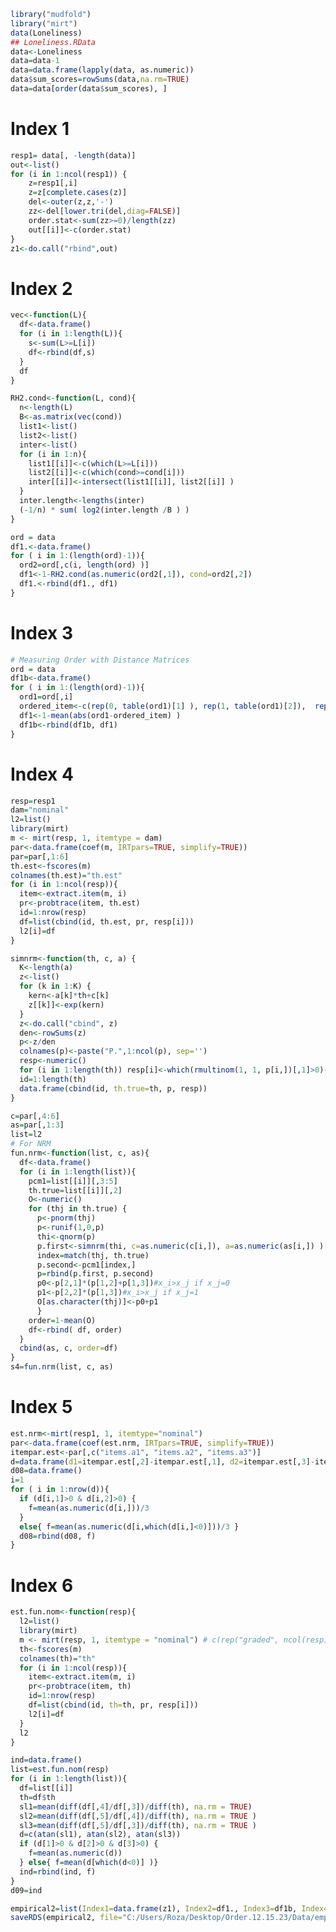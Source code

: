

```{r}
library("mudfold")
library("mirt")
data(Loneliness)
## Loneliness.RData
data<-Loneliness
data=data-1
data=data.frame(lapply(data, as.numeric))
data$sum_scores=rowSums(data,na.rm=TRUE)
data=data[order(data$sum_scores), ]
```


# Index 1

```{r}
resp1= data[, -length(data)]
out<-list()
for (i in 1:ncol(resp1)) {
    z=resp1[,i]
    z=z[complete.cases(z)]
    del<-outer(z,z,'-')
    zz<-del[lower.tri(del,diag=FALSE)]
    order.stat<-sum(zz>=0)/length(zz)
    out[[i]]<-c(order.stat)
}
z1<-do.call("rbind",out)
```


# Index 2

```{r}
vec<-function(L){
  df<-data.frame()
  for (i in 1:length(L)){
    s<-sum(L>=L[i])
    df<-rbind(df,s)
  }
  df
}

RH2.cond<-function(L, cond){
  n<-length(L)
  B<-as.matrix(vec(cond))
  list1<-list()
  list2<-list()
  inter<-list()
  for (i in 1:n){
    list1[[i]]<-c(which(L>=L[i]))
    list2[[i]]<-c(which(cond>=cond[i]))
    inter[[i]]<-intersect(list1[[i]], list2[[i]] )
  }
  inter.length<-lengths(inter)
  (-1/n) * sum( log2(inter.length /B ) )
}
```


```{r}
ord = data
df1.<-data.frame()
for ( i in 1:(length(ord)-1)){
  ord2=ord[,c(i, length(ord) )]
  df1<-1-RH2.cond(as.numeric(ord2[,1]), cond=ord2[,2])
  df1.<-rbind(df1., df1)
}
```


# Index 3

```{r}
# Measuring Order with Distance Matrices
ord = data
df1b<-data.frame()
for ( i in 1:(length(ord)-1)){
  ord1=ord[,i]
  ordered_item<-c(rep(0, table(ord1)[1] ), rep(1, table(ord1)[2]),  rep(2, table(ord1)[3]) )
  df1<-1-mean(abs(ord1-ordered_item) )
  df1b<-rbind(df1b, df1)
}
```


# Index 4

```{r}
resp=resp1
dam="nominal"
l2=list()
library(mirt)
m <- mirt(resp, 1, itemtype = dam)
par<-data.frame(coef(m, IRTpars=TRUE, simplify=TRUE))
par=par[,1:6]
th.est<-fscores(m)
colnames(th.est)="th.est"
for (i in 1:ncol(resp)){
  item<-extract.item(m, i)
  pr<-probtrace(item, th.est)
  id=1:nrow(resp)
  df=list(cbind(id, th.est, pr, resp[i]))
  l2[i]=df
}
```

```{r}
simnrm<-function(th, c, a) {
  K<-length(a)
  z<-list()
  for (k in 1:K) {
    kern<-a[k]*th+c[k]
    z[[k]]<-exp(kern)
  }
  z<-do.call("cbind", z)
  den<-rowSums(z)
  p<-z/den
  colnames(p)<-paste("P.",1:ncol(p), sep='')
  resp<-numeric()
  for (i in 1:length(th)) resp[i]<-which(rmultinom(1, 1, p[i,])[,1]>0)-1
  id=1:length(th)
  data.frame(cbind(id, th.true=th, p, resp))
}

c=par[,4:6]
as=par[,1:3]
list=l2
# For NRM
fun.nrm<-function(list, c, as){
  df<-data.frame()
  for (i in 1:length(list)){
    pcm1=list[[i]][,3:5]
    th.true=list[[i]][,2]
    O<-numeric()
    for (thj in th.true) {
      p<-pnorm(thj)
      p<-runif(1,0,p)
      thi<-qnorm(p)
      p.first<-simnrm(thi, c=as.numeric(c[i,]), a=as.numeric(as[i,]) )[,3:5]
      index=match(thj, th.true)
      p.second<-pcm1[index,]
      p=rbind(p.first, p.second)
      p0<-p[2,1]*(p[1,2]+p[1,3])#x_i>x_j if x_j=0
      p1<-p[2,2]*(p[1,3])#x_i>x_j if x_j=1
      O[as.character(thj)]<-p0+p1
      }
    order=1-mean(O)
    df<-rbind( df, order)
  }
  cbind(as, c, order=df)
}
s4=fun.nrm(list, c, as)
```


# Index 5

```{r}
est.nrm<-mirt(resp1, 1, itemtype="nominal")
par<-data.frame(coef(est.nrm, IRTpars=TRUE, simplify=TRUE))
itempar.est<-par[,c("items.a1", "items.a2", "items.a3")]
d=data.frame(d1=itempar.est[,2]-itempar.est[,1], d2=itempar.est[,3]-itempar.est[,2])
d08=data.frame()
i=1
for ( i in 1:nrow(d)){
  if (d[i,1]>0 & d[i,2]>0) {
    f=mean(as.numeric(d[i,]))/3
  }
  else{ f=mean(as.numeric(d[i,which(d[i,]<0)]))/3 }
  d08=rbind(d08, f)
}
```


# Index 6

```{r}
est.fun.nom<-function(resp){
  l2=list()
  library(mirt)
  m <- mirt(resp, 1, itemtype = "nominal") # c(rep("graded", ncol(resp))))
  th<-fscores(m)
  colnames(th)="th"
  for (i in 1:ncol(resp)){
    item<-extract.item(m, i)
    pr<-probtrace(item, th)
    id=1:nrow(resp)
    df=list(cbind(id, th=th, pr, resp[i]))
    l2[i]=df
  }
  l2
}
```


```{r}
ind=data.frame()
list=est.fun.nom(resp)
for (i in 1:length(list)){
  df=list[[i]]
  th=df$th
  sl1=mean(diff(df[,4]/df[,3])/diff(th), na.rm = TRUE)
  sl2=mean(diff(df[,5]/df[,4])/diff(th), na.rm = TRUE )
  sl3=mean(diff(df[,5]/df[,3])/diff(th), na.rm = TRUE )
  d=c(atan(sl1), atan(sl2), atan(sl3))
  if (d[1]>0 & d[2]>0 & d[3]>0) {
    f=mean(as.numeric(d))
  } else{ f=mean(d[which(d<0)] )}
  ind=rbind(ind, f)
}
d09=ind
```


```{r}
empirical2=list(Index1=data.frame(z1), Index2=df1., Index3=df1b, Index4=data.frame(s4[,7]), Index5=d08, Index6=d09)
saveRDS(empirical2, file="C:/Users/Roza/Desktop/Order.12.15.23/Data/empirical2.RData")
```





